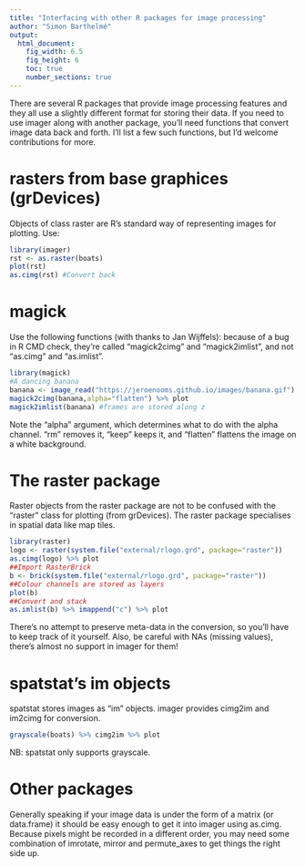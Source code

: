 ```yaml
---
title: "Interfacing with other R packages for image processing"
author: "Simon Barthelmé"
output:
  html_document:
    fig_width: 6.5
    fig_height: 6
    toc: true
    number_sections: true
---
```


There are several R packages that provide image processing features and they all use a slightly different format for storing their data. If you need to use imager along with another package, you'll need functions that convert image data back and forth. I'll list a few such functions, but I'd welcome contributions for more. 

# rasters from base graphices (grDevices)

Objects of class raster are R's standard way of representing images for plotting.
Use:

```r
library(imager)
rst <- as.raster(boats)
plot(rst)
as.cimg(rst) #Convert back
```


# magick 

Use the following functions (with thanks to Jan Wijffels): because of a bug in R CMD check, they're called "magick2cimg" and "magick2imlist", and not "as.cimg" and "as.imlist". 

```r
library(magick)
#A dancing banana
banana <- image_read("https://jeroenooms.github.io/images/banana.gif")
magick2cimg(banana,alpha="flatten") %>% plot
magick2imlist(banana) #frames are stored along z

```

Note the "alpha" argument, which determines what to do with the alpha channel. "rm" removes it, "keep" keeps it, and "flatten" flattens the image on a white background. 

# The raster package

Raster objects from the raster package are not to be confused with the "raster" class for plotting (from grDevices). The raster package specialises in spatial data like map tiles. 

```r
library(raster)
logo <- raster(system.file("external/rlogo.grd", package="raster")) 
as.cimg(logo) %>% plot
##Import RasterBrick
b <- brick(system.file("external/rlogo.grd", package="raster"))
##Colour channels are stored as layers
plot(b)
##Convert and stack
as.imlist(b) %>% imappend("c") %>% plot
```

There's no attempt to preserve meta-data in the conversion, so you'll have to keep track of it yourself. Also, be careful with NAs (missing values), there's almost no support in imager for them! 

# spatstat's im objects 

spatstat stores images as "im" objects. imager provides cimg2im and im2cimg for conversion. 

```r
grayscale(boats) %>% cimg2im %>% plot
```

NB: spatstat only supports grayscale. 

# Other packages

Generally speaking if your image data is under the form of a matrix (or data.frame) it should be easy enough to get it into imager using as.cimg. Because pixels might be recorded in a different order, you may need some combination of imrotate, mirror and permute_axes to get things the right side up. 


